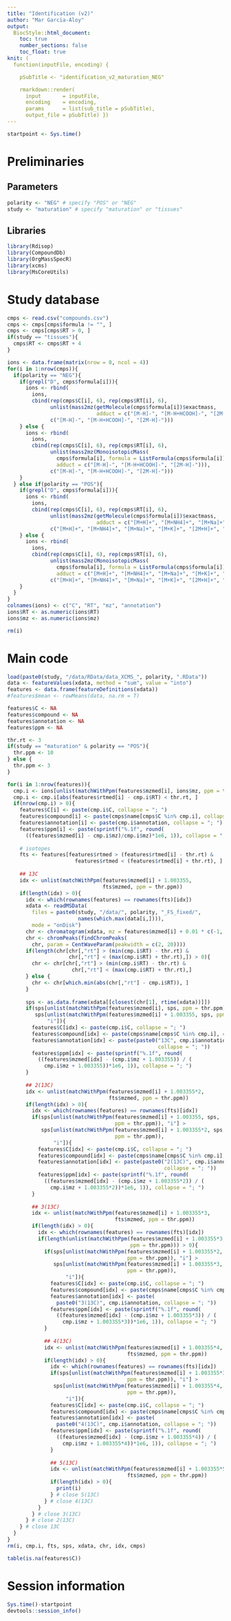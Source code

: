 ```yaml
---
title: "Identification (v2)"
author: "Mar Garcia-Aloy"
output: 
  BiocStyle::html_document:
    toc: true
    number_sections: false
    toc_float: true
knit: (
  function(inputFile, encoding) { 

    pSubTitle <- "identification_v2_maturation_NEG"

    rmarkdown::render( 
      input       = inputFile, 
      encoding    = encoding, 
      params      = list(sub_title = pSubTitle),      
      output_file = pSubTitle) })
---
```


```r
startpoint <- Sys.time()
```

# Preliminaries

## Parameters

```r
polarity <- "NEG" # specify "POS" or "NEG"
study <- "maturation" # specify "maturation" or "tissues"
```

## Libraries

```r
library(Rdisop)
library(CompoundDb)
library(OrgMassSpecR)
library(xcms)
library(MsCoreUtils)
```


# Study database

```r
cmps <- read.csv("compounds.csv")
cmps <- cmps[cmps$formula != "", ]
cmps <- cmps[cmps$RT > 0, ]
if(study == "tissues"){
  cmps$RT <- cmps$RT + 4
}

ions <- data.frame(matrix(nrow = 0, ncol = 4))
for(i in 1:nrow(cmps)){
  if(polarity == "NEG"){
    if(grepl("D", cmps$formula[i])){
      ions <- rbind(
        ions, 
        cbind(rep(cmps$C[i], 6), rep(cmps$RT[i], 6), 
              unlist(mass2mz(getMolecule(cmps$formula[i])$exactmass, 
                             adduct = c("[M-H]-", "[M-H+HCOOH]-", "[2M-H]-"))), 
              c("[M-H]-", "[M-H+HCOOH]-", "[2M-H]-")))
    } else {
      ions <- rbind(
        ions, 
        cbind(rep(cmps$C[i], 6), rep(cmps$RT[i], 6), 
              unlist(mass2mz(MonoisotopicMass(
                cmps$formula[i], formula = ListFormula(cmps$formula[i])), 
                adduct = c("[M-H]-", "[M-H+HCOOH]-", "[2M-H]-"))), 
              c("[M-H]-", "[M-H+HCOOH]-", "[2M-H]-")))
    }
  } else if(polarity == "POS"){
    if(grepl("D", cmps$formula[i])){
      ions <- rbind(
        ions, 
        cbind(rep(cmps$C[i], 6), rep(cmps$RT[i], 6), 
              unlist(mass2mz(getMolecule(cmps$formula[i])$exactmass, 
                             adduct = c("[M+H]+", "[M+NH4]+", "[M+Na]+", "[M+K]+", "[2M+H]+", "[2M+Na]+"))), 
              c("[M+H]+", "[M+NH4]+", "[M+Na]+", "[M+K]+", "[2M+H]+", "[2M+Na]+")))
    } else {
      ions <- rbind(
        ions, 
        cbind(rep(cmps$C[i], 6), rep(cmps$RT[i], 6), 
              unlist(mass2mz(MonoisotopicMass(
                cmps$formula[i], formula = ListFormula(cmps$formula[i])), 
                adduct = c("[M+H]+", "[M+NH4]+", "[M+Na]+", "[M+K]+", "[2M+H]+", "[2M+Na]+"))), 
              c("[M+H]+", "[M+NH4]+", "[M+Na]+", "[M+K]+", "[2M+H]+", "[2M+Na]+")))
    }
  }
}
colnames(ions) <- c("C", "RT", "mz", "annotation")
ions$RT <- as.numeric(ions$RT)
ions$mz <- as.numeric(ions$mz)

rm(i)
```


# Main code

```r
load(paste0(study, "/data/RData/data_XCMS_", polarity, ".RData"))
data <- featureValues(xdata, method = "sum", value = "into")
features <- data.frame(featureDefinitions(xdata))
#features$mean <- rowMeans(data, na.rm = T)

features$C <- NA
features$compound <- NA
features$annotation <- NA
features$ppm <- NA

thr.rt <- 3
if(study == "maturation" & polarity == "POS"){
  thr.ppm <- 10
} else {
  thr.ppm <- 3
}

for(i in 1:nrow(features)){
  cmp.i <- ions[unlist(matchWithPpm(features$mzmed[i], ions$mz, ppm = thr.ppm)),]
  cmp.i <- cmp.i[abs(features$rtmed[i] - cmp.i$RT) < thr.rt, ]
  if(nrow(cmp.i) > 0){
    features$C[i] <- paste(cmp.i$C, collapse = "; ")
    features$compound[i] <- paste(cmps$name[cmps$C %in% cmp.i], collapse = "; ")
    features$annotation[i] <- paste(cmp.i$annotation, collapse = "; ")
    features$ppm[i] <- paste(sprintf("%.1f", round(
      ((features$mzmed[i] - cmp.i$mz)/cmp.i$mz)*1e6, 1)), collapse = "; ")
    
    # isotopes
    fts <- features[features$rtmed > (features$rtmed[i] - thr.rt) & 
                      features$rtmed < (features$rtmed[i] + thr.rt), ]
    
    ## 13C
    idx <- unlist(matchWithPpm(features$mzmed[i] + 1.003355, 
                               fts$mzmed, ppm = thr.ppm))
    if(length(idx) > 0){
      idx <- which(rownames(features) == rownames(fts)[idx])
      xdata <- readMSData(
        files = paste0(study, "/data/", polarity, "_FS_fixed/", 
                       names(which.max(data[i,]))),
        mode = "onDisk")
      chr <- chromatogram(xdata, mz = features$mzmed[i] + 0.01 * c(-1, 1))
      chr <- chromPeaks(findChromPeaks(
        chr, param = CentWaveParam(peakwidth = c(2, 20))))
      if(length(chr[chr[,"rt"] > (min(cmp.i$RT) - thr.rt) & 
                    chr[,"rt"] < (max(cmp.i$RT) + thr.rt),]) > 0){
        chr <- chr[chr[,"rt"] > (min(cmp.i$RT) - thr.rt) & 
                     chr[,"rt"] < (max(cmp.i$RT) + thr.rt),]
      } else {
        chr <- chr[which.min(abs(chr[,"rt"] - cmp.i$RT)), ]
      }
      
      sps <- as.data.frame(xdata[[closest(chr[1], rtime(xdata))]])
      if(sps[unlist(matchWithPpm(features$mzmed[i], sps, ppm = thr.ppm)), "i"] > 
         sps[unlist(matchWithPpm(features$mzmed[i] + 1.003355, sps, ppm = thr.ppm)), 
             "i"]){
        features$C[idx] <- paste(cmp.i$C, collapse = "; ")
        features$compound[idx] <- paste(cmps$name[cmps$C %in% cmp.i], collapse = "; ")
        features$annotation[idx] <- paste(paste0("13C", cmp.i$annotation, 
                                                 collapse = "; "))
        features$ppm[idx] <- paste(sprintf("%.1f", round(
          ((features$mzmed[idx] - (cmp.i$mz + 1.003355)) / (
            cmp.i$mz + 1.003355))*1e6, 1)), collapse = "; ")
      }
      
      ## 2(13C)
      idx <- unlist(matchWithPpm(features$mzmed[i] + 1.003355*2, 
                                 fts$mzmed, ppm = thr.ppm))
      if(length(idx) > 0){
        idx <- which(rownames(features) == rownames(fts)[idx])
        if(sps[unlist(matchWithPpm(features$mzmed[i] + 1.003355, sps, 
                                   ppm = thr.ppm)), "i"] > 
           sps[unlist(matchWithPpm(features$mzmed[i] + 1.003355*2, sps, 
                                   ppm = thr.ppm)), 
               "i"]){
          features$C[idx] <- paste(cmp.i$C, collapse = "; ")
          features$compound[idx] <- paste(cmps$name[cmps$C %in% cmp.i], collapse = "; ")
          features$annotation[idx] <- paste(paste0("2(13C)", cmp.i$annotation, 
                                                   collapse = "; "))
          features$ppm[idx] <- paste(sprintf("%.1f", round(
            ((features$mzmed[idx] - (cmp.i$mz + 1.003355*2)) / (
              cmp.i$mz + 1.003355*2))*1e6, 1)), collapse = "; ")
        }
        
        ## 3(13C)
        idx <- unlist(matchWithPpm(features$mzmed[i] + 1.003355*3, 
                                   fts$mzmed, ppm = thr.ppm))
        if(length(idx) > 0){
          idx <- which(rownames(features) == rownames(fts)[idx])
          if(length(unlist(matchWithPpm(features$mzmed[i] + 1.003355*3, sps, 
                                        ppm = thr.ppm))) > 0){
            if(sps[unlist(matchWithPpm(features$mzmed[i] + 1.003355*2, sps, 
                                       ppm = thr.ppm)), "i"] > 
               sps[unlist(matchWithPpm(features$mzmed[i] + 1.003355*3, sps, 
                                       ppm = thr.ppm)), 
                   "i"]){
              features$C[idx] <- paste(cmp.i$C, collapse = "; ")
              features$compound[idx] <- paste(cmps$name[cmps$C %in% cmp.i], collapse = "; ")
              features$annotation[idx] <- paste(
                paste0("3(13C)", cmp.i$annotation, collapse = "; "))
              features$ppm[idx] <- paste(sprintf("%.1f", round(
                ((features$mzmed[idx] - (cmp.i$mz + 1.003355*3)) / (
                  cmp.i$mz + 1.003355*3))*1e6, 1)), collapse = "; ")
            }
            
            ## 4(13C)
            idx <- unlist(matchWithPpm(features$mzmed[i] + 1.003355*4, 
                                       fts$mzmed, ppm = thr.ppm))
            if(length(idx) > 0){
              idx <- which(rownames(features) == rownames(fts)[idx])
              if(sps[unlist(matchWithPpm(features$mzmed[i] + 1.003355*3, sps, 
                                       ppm = thr.ppm)), "i"] > 
               sps[unlist(matchWithPpm(features$mzmed[i] + 1.003355*4, sps, 
                                       ppm = thr.ppm)), 
                   "i"]){
              features$C[idx] <- paste(cmp.i$C, collapse = "; ")
              features$compound[idx] <- paste(cmps$name[cmps$C %in% cmp.i], collapse = "; ")
              features$annotation[idx] <- paste(
                paste0("4(13C)", cmp.i$annotation, collapse = "; "))
              features$ppm[idx] <- paste(sprintf("%.1f", round(
                ((features$mzmed[idx] - (cmp.i$mz + 1.003355*4)) / (
                  cmp.i$mz + 1.003355*4))*1e6, 1)), collapse = "; ")
              }
              
              ## 5(13C)
              idx <- unlist(matchWithPpm(features$mzmed[i] + 1.003355*5, 
                                       fts$mzmed, ppm = thr.ppm))
              if(length(idx) > 0){
                print(i)
              } # close 5(13C)
            } # close 4(13C)
          }
        } # close 3(13C)
      } # close 2(13C)
    } # close 13C
  }
}
rm(i, cmp.i, fts, sps, xdata, chr, idx, cmps)

table(is.na(features$C))
```


# Session information

```r
Sys.time()-startpoint
devtools::session_info()
```
